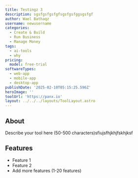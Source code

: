 ---
title: Testingz 3
description: sgsfgsfgsfgfsgsfgsfggsgsfgf
author: Wael Bathaqz
username: newusername
categories:
  - Create & Build
  - Run Business
  - Manage Money
tags:
  - ai-tools
  - why
pricing:
  model: free-trial
softwareTypes:
  - web-app
  - mobile-app
  - desktop-app
publishDate: '2025-02-10T05:15:25.596Z'
heroImage: ''
toolUrl: 'https://panx.io'
layout: ../../../layouts/ToolLayout.astro
---
## About
Describe your tool here (50-500 characters)sfiujsfhjkhjfskhjksf

## Features
- Feature 1
- Feature 2
- Add more features (1-20 features)
